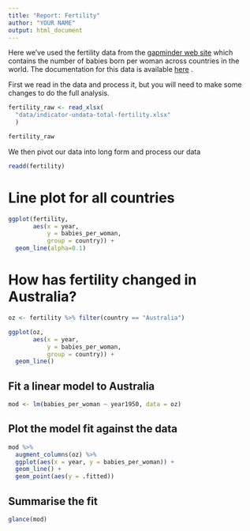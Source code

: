 ```yaml
---
title: "Report: Fertility"
author: "YOUR NAME"
output: html_document
---
```


Here we've used the fertility data from the [gapminder web site](https://www.gapminder.org/data/) which contains the number of babies
born per woman across countries in the world. The documentation for this data is available [here](https://www.gapminder.org/data/documentation/gd008/)
.

First we read in the data and process it, but you will need to make some changes to do the full analysis.

```r
fertility_raw <- read_xlsx(
  "data/indicator-undata-total-fertility.xlsx"
  ) 

fertility_raw
```

We then pivot our data into long form and process our data

```r
readd(fertility)
```


# Line plot for all countries

```r
ggplot(fertility, 
       aes(x = year, 
           y = babies_per_woman, 
           group = country)) +
  geom_line(alpha=0.1)
```


# How has fertility changed in Australia?

```r
oz <- fertility %>% filter(country == "Australia")

ggplot(oz, 
       aes(x = year, 
           y = babies_per_woman, 
           group = country)) +
  geom_line()
```


## Fit a linear model to Australia

```r
mod <- lm(babies_per_woman ~ year1950, data = oz)
```

## Plot the model fit against the data 

```r
mod %>% 
  augment_columns(oz) %>% 
  ggplot(aes(x = year, y = babies_per_woman)) +
  geom_line() +
  geom_point(aes(y = .fitted))
```

## Summarise the fit

```r
glance(mod)
```




